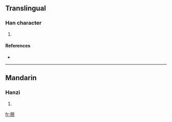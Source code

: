 ==Translingual==

===Han character===
{{Han char|rn=64|rad=手|as=07|sn=10|four=5601<sub>0</sub>|canj=手月山山 (QBUU)}}

# {{defn|Han|sort=手07}}

====References====
* {{Han ref|kx=0432.010|dkj=12104|dj=0781.100|hdz=31882.010|uh=6338|ud=25400|bh=D1C9|bd=53705}}

----

==Mandarin==

===Hanzi===
{{cmn-hanzi|pin=[[jiǎn]] ([[jian3]]), [[nuó]] ([[nuo2]]), [[ruó]] ([[ruo2]])|wg=chien<sup>3</sup>, no<sup>2</sup>, jo<sup>2</sup>}}

# {{defn|Mandarin}}

[[fr:挸]]